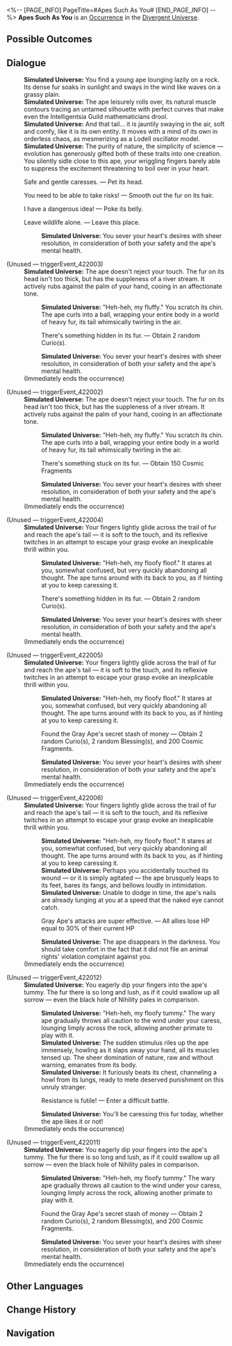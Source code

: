 <%-- [PAGE_INFO]
PageTitle=#Apes Such As You#
[END_PAGE_INFO] --%>
{{Stub}}
{{Simulated Universe Event Infobox
|id            = 22001
|title         = 
|image         = Occurrence Ape.png
|domains_su    = 
|domains_swarm = 
|domains_gng   = 
|domains_du    = Unknown
|domains_und   = 
|requirements  = 
|prev          = 
|next          = 
|characters    = 
|factions      = 
|order         = 
|order_du      = 102
}}
'''Apes Such As You''' is an [[Divergent Universe/Occurrence|Occurrence]] in the [[Divergent Universe]].

==Possible Outcomes==
{{Possible Outcomes
|choice_1 = There's something hidden in its fur.
|result_1 = Obtain 2 random Curio(s).

|choice_2 = Resistance is futile!
|result_2 = Enter a difficult battle.

|choice_3 = Found the Gray Ape's secret stash of money
|result_3 = Obtain 2 random Curio(s), 2 random Blessing(s), and 200 Cosmic Fragments.

|choice_4 = Gray Ape's attacks are super effective.
|result_4 = All allies lose HP equal to 30% of their current HP

|choice_5 = There's something stuck on its fur.
|result_5 = Obtain 150 Cosmic Fragments

|choice_6 = Safe and gentle caresses.
|result_6 = Pet its head.

|choice_7 = You need to be able to take risks!
|result_7 = Smooth out the fur on its hair.

|choice_8 = I have a dangerous idea!
|result_8 = Poke its belly.

|choice_9 = Leave wildlife alone.
|result_9 = Leave this place.

}}
<!--
==Gameplay Notes==
* 
-->
==Dialogue==
{{Dialogue Start}}
:'''Simulated Universe:''' You find a young ape lounging lazily on a rock. Its dense fur soaks in sunlight and sways in the wind like waves on a grassy plain.
:'''Simulated Universe:''' The ape leisurely rolls over, its natural muscle contours tracing an untamed silhouette with perfect curves that make even the Intelligentsia Guild mathematicians drool.
:'''Simulated Universe:''' And that tail... it is jauntily swaying in the air, soft and comfy, like it is its own entity. It moves with a mind of its own in orderless chaos, as mesmerizing as a Lodell oscillator model.
:'''Simulated Universe:''' The purity of nature, the simplicity of science &mdash; evolution has generously gifted both of these traits into one creation. You silently sidle close to this ape, your wriggling fingers barely able to suppress the excitement threatening to boil over in your heart.
:{{DIcon|Star}} Safe and gentle caresses. &mdash; Pet its head.
:{{DIcon|Star}} You need to be able to take risks! &mdash; Smooth out the fur on its hair.
:{{DIcon|Star}} I have a dangerous idea! &mdash; Poke its belly.
:{{DIcon|Star}} Leave wildlife alone. &mdash; Leave this place.
::'''Simulated Universe:''' You sever your heart's desires with sheer resolution, in consideration of both your safety and the ape's mental health.


;(Unused &mdash; triggerEvent_422003)
:'''Simulated Universe:''' The ape doesn't reject your touch. The fur on its head isn't too thick, but has the suppleness of a river stream. It actively rubs against the palm of your hand, cooing in an affectionate tone.
::'''Simulated Universe:''' "Heh-heh, my fluffy." You scratch its chin. The ape curls into a ball, wrapping your entire body in a world of heavy fur, its tail whimsically twirling in the air.
::{{DIcon|Star}} There's something hidden in its fur. &mdash; Obtain 2 random Curio(s).
::'''Simulated Universe:''' You sever your heart's desires with sheer resolution, in consideration of both your safety and the ape's mental health.
:;(Immediately ends the occurrence)

;(Unused &mdash; triggerEvent_422002)
:'''Simulated Universe:''' The ape doesn't reject your touch. The fur on its head isn't too thick, but has the suppleness of a river stream. It actively rubs against the palm of your hand, cooing in an affectionate tone.
::'''Simulated Universe:''' "Heh-heh, my fluffy." You scratch its chin. The ape curls into a ball, wrapping your entire body in a world of heavy fur, its tail whimsically twirling in the air.
::{{DIcon|Star}} There's something stuck on its fur. &mdash; Obtain 150 Cosmic Fragments
::'''Simulated Universe:''' You sever your heart's desires with sheer resolution, in consideration of both your safety and the ape's mental health.
:;(Immediately ends the occurrence)

;(Unused &mdash; triggerEvent_422004)
:'''Simulated Universe:''' Your fingers lightly glide across the trail of fur and reach the ape's tail &mdash; it is soft to the touch, and its reflexive twitches in an attempt to escape your grasp evoke an inexplicable thrill within you.
::'''Simulated Universe:''' "Heh-heh, my floofy floof." It stares at you, somewhat confused, but very quickly abandoning all thought. The ape turns around with its back to you, as if hinting at you to keep caressing it.
::{{DIcon|Star}} There's something hidden in its fur. &mdash; Obtain 2 random Curio(s).
::'''Simulated Universe:''' You sever your heart's desires with sheer resolution, in consideration of both your safety and the ape's mental health.
:;(Immediately ends the occurrence)

;(Unused &mdash; triggerEvent_422005)
:'''Simulated Universe:''' Your fingers lightly glide across the trail of fur and reach the ape's tail &mdash; it is soft to the touch, and its reflexive twitches in an attempt to escape your grasp evoke an inexplicable thrill within you.
::'''Simulated Universe:''' "Heh-heh, my floofy floof." It stares at you, somewhat confused, but very quickly abandoning all thought. The ape turns around with its back to you, as if hinting at you to keep caressing it.
::{{DIcon|Star}} Found the Gray Ape's secret stash of money &mdash; Obtain 2 random Curio(s), 2 random Blessing(s), and 200 Cosmic Fragments.
::'''Simulated Universe:''' You sever your heart's desires with sheer resolution, in consideration of both your safety and the ape's mental health.
:;(Immediately ends the occurrence)

;(Unused &mdash; triggerEvent_422006)
:'''Simulated Universe:''' Your fingers lightly glide across the trail of fur and reach the ape's tail &mdash; it is soft to the touch, and its reflexive twitches in an attempt to escape your grasp evoke an inexplicable thrill within you.
::'''Simulated Universe:''' "Heh-heh, my floofy floof." It stares at you, somewhat confused, but very quickly abandoning all thought. The ape turns around with its back to you, as if hinting at you to keep caressing it.
::'''Simulated Universe:''' Perhaps you accidentally touched its wound &mdash; or it is simply agitated &mdash; the ape brusquely leaps to its feet, bares its fangs, and bellows loudly in intimidation.
::'''Simulated Universe:''' Unable to dodge in time, the ape's nails are already lunging at you at a speed that the naked eye cannot catch.
::{{DIcon|Star}} Gray Ape's attacks are super effective. &mdash; All allies lose HP equal to 30% of their current HP
::'''Simulated Universe:''' The ape disappears in the darkness. You should take comfort in the fact that it did not file an animal rights' violation complaint against you.
:;(Immediately ends the occurrence)

;(Unused &mdash; triggerEvent_422012)
:'''Simulated Universe:''' You eagerly dip your fingers into the ape's tummy. The fur there is so long and lush, as if it could swallow up all sorrow &mdash; even the black hole of Nihility pales in comparison.
::'''Simulated Universe:''' "Heh-heh, my floofy tummy." The wary ape gradually throws all caution to the wind under your caress, lounging limply across the rock, allowing another primate to play with it.
::'''Simulated Universe:''' The sudden stimulus riles up the ape immensely, howling as it slaps away your hand, all its muscles tensed up. The sheer domination of nature, raw and without warning, emanates from its body.
::'''Simulated Universe:''' It furiously beats its chest, channeling a howl from its lungs, ready to mete deserved punishment on this unruly stranger.
::{{DIcon|Star}} Resistance is futile! &mdash; Enter a difficult battle.
::'''Simulated Universe:''' You'll be caressing this fur today, whether the ape likes it or not!
:;(Immediately ends the occurrence)

;(Unused &mdash; triggerEvent_422011)
:'''Simulated Universe:''' You eagerly dip your fingers into the ape's tummy. The fur there is so long and lush, as if it could swallow up all sorrow &mdash; even the black hole of Nihility pales in comparison.
::'''Simulated Universe:''' "Heh-heh, my floofy tummy." The wary ape gradually throws all caution to the wind under your caress, lounging limply across the rock, allowing another primate to play with it.
::{{DIcon|Star}} Found the Gray Ape's secret stash of money &mdash; Obtain 2 random Curio(s), 2 random Blessing(s), and 200 Cosmic Fragments.
::'''Simulated Universe:''' You sever your heart's desires with sheer resolution, in consideration of both your safety and the ape's mental health.
:;(Immediately ends the occurrence)
{{Dialogue End}}

==Other Languages==
{{Other Languages
|en   = Apes Such As You
|zhs  = 像你这样的苍猿
|zht  = 像你這樣的蒼猿
|ja   = あなたのような{{Rubi|蒼猿|そうえん}}は
|ko   = 너 같은 푸른 원숭이는
|es   = Simios como tú
|fr   = Des singes comme vous
|ru   = Похожая на тебя обезьяна
|th   = ลิงอย่างเช่นคุณ
|vi   = Linh Trưởng Như Bạn
|de   = Affen wie du
|id   = Kera Sepertimu
|pt   = Macacos Como Você
}}

==Change History==
{{Change History|2.5}}

==Navigation==
{{Occurrence Navbox}}